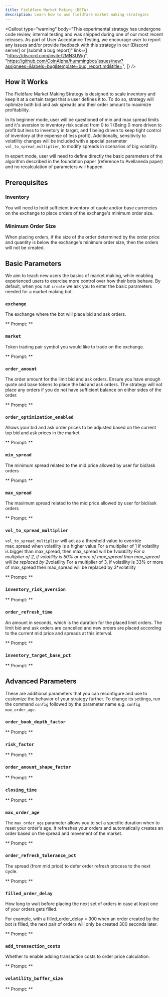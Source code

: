 ```yaml
---
title: Fieldfare Market Making (BETA)
description: Learn how to use fieldfare market making strategies
---
```




<Callout
  type="warning"
  body="This experimental strategy has undergone code review, internal testing and was shipped during one of our most recent releases. As part of User Acceptance Testing, we encourage user to report any issues and/or provide feedback with this strategy in our [Discord server] or [submit a bug report]"
  link={[
    "https://discord.com/invite/2MN3UWg",
    "https://github.com/CoinAlpha/hummingbot/issues/new?assignees=&labels=bug&template=bug_report.md&title=",
  ]}
/>

## How it Works

The Fieldfare Market Making Strategy is designed to scale inventory and keep it at a certain target that a user defines it to. To do so, strategy will optimize both bid and ask spreads and their order amount to maximize profitability.

In its beginner mode, user will be questioned of min and max spread limits and it's aversion to inventory risk scaled from 0 to 1 (Being 0 more driven to profit but less to inventory in target, and 1 being driven to keep tight control of inventory at the expense of less profit). Additionally, sensitivity to volatility changes will be included with a special parameter `vol_to_spread_multiplier`, to modify spreads in scenarios of big volatility.

In expert mode, user will need to define directly the basic parameters of the algorithm described in the foundation paper (reference to Avellaneda paper) and no recalculation of parameters will happen.

## Prerequisites

### Inventory

You will need to hold sufficient inventory of quote and/or base currencies on the exchange to place orders of the exchange's minimum order size.

### Minimum Order Size

When placing orders, if the size of the order determined by the order price and quantity is below the exchange's minimum order size, then the orders will not be created.

## Basic Parameters

We aim to teach new users the basics of market making, while enabling experienced users to exercise more control over how their bots behave. By default, when you run `create` we ask you to enter the basic parameters needed for a market making bot.

### `exchange`

The exchange where the bot will place bid and ask orders.

** Prompt: **

<Prompt prompt="Enter your maker spot connector" response=">>> binance" />

### `market`

Token trading pair symbol you would like to trade on the exchange.

** Prompt: **

<Prompt
  prompt="Enter the token trading pair you would like to trade on the exchange"
  response=">>> BTC-USDT"
/>

### `order_amount`

The order amount for the limit bid and ask orders. Ensure you have enough quote and base tokens to place the bid and ask orders. The strategy will not place any orders if you do not have sufficient balance on either sides of the order. <br/>

** Prompt: **

<Prompt
  prompt="What is the amount of [base_asset] per order? (minimum [min_amount])"
  response=""
/>

### `order_optimization_enabled`

Allows your bid and ask order prices to be adjusted based on the current top bid and ask prices in the market.

** Prompt: **

<Prompt
  prompt="Do you want to automate Avellaneda-Stoikov parameters based on min/max spread?"
  response="True"
/>

### `min_spread`

The minimum spread related to the mid price allowed by user for bid/ask orders

** Prompt: **

<Prompt
  prompt="Enter the minimum spread allowed from mid-price in percentage (Enter 1 to indicate 1%)"
  response=""
/>

### `max_spread`

The maximum spread related to the mid price allowed by user for bid/ask orders

** Prompt: **

<Prompt
  prompt="Enter the maximum spread allowed from mid-price in percentage (Enter 1 to indicate 1%)"
  response=""
/>

### `vol_to_spread_multiplier`

`vol_to_spread_multiplier` will act as a threshold value to override max_spread when volatility is a higher value
For a multiplier of 1 if volatility is bigger than max_spread, then max_spread will be 1*volatility
For a multiplier of 2, if volatility is 50% or more of max_spread then max_spread will be replaced by 2*volatility
For a multiplier of 3, if volatility is 33% or more of max_spread then max_spread will be replaced by 3\*volatility

** Prompt: **

<Prompt
  prompt="Enter the Volatility threshold multiplier: (If market volatility multiplied by this value is above maximum spread, it will increase the maximum spread value)"
  response=""
/>

### `inventory_risk_aversion`

** Prompt: **

<Prompt
  prompt="Enter Inventory risk aversion between 0 and 1: (For values close to 0.999 spreads will be more skewed to meet the inventory target, while close to 0.001 spreads will be close to symmetrical, increasing profitability but also increasing inventory risk)"
  response=""
/>

### `order_refresh_time`

An amount in seconds, which is the duration for the placed limit orders. The limit bid and ask orders are cancelled and new orders are placed according to the current mid price and spreads at this interval.

** Prompt: **

<Prompt
  prompt="How often do you want to cancel and replace bids and asks (in seconds)?"
  response=""
/>

### `inventory_target_base_pct`

** Prompt: **

<Prompt
  prompt="What is your inventory target for base asset? Enter 50 for 50%?"
  response="50"
/>

## Advanced Parameters

These are additional parameters that you can reconfigure and use to customize the behavior of your strategy further. To change its settings, run the command `config` followed by the parameter name e.g. `config max_order_age`.

### `order_book_depth_factor`

** Prompt: **

<Prompt prompt="Enter order book depth factor (k)" response=">>>" />

### `risk_factor`

** Prompt: **

<Prompt prompt="Enter risk factor (y)" response=">>>" />

### `order_amount_shape_factor`

** Prompt: **

<Prompt prompt="Enter order amount shape factor (n)" response=">>>" />

### `closing_time`

** Prompt: **

<Prompt
  prompt="Enter operational closing time (T). (How long will each trading cycle last in days or fractions of day)"
  response=">>>"
/>

### `max_order_age`

The `max_order_age` parameter allows you to set a specific duration when to reset your order's age. It refreshes your orders and automatically creates an order based on the spread and movement of the market.

** Prompt: **

<Prompt
  prompt="How long do you want to cancel and replace bids and asks with the same price (in seconds)?"
  response=">>>"
/>

### `order_refresh_tolerance_pct`

The spread (from mid price) to defer order refresh process to the next cycle.

** Prompt: **

<Prompt
  prompt="Enter the percent change in price needed to refresh orders at each cycle"
  response=">>> 1"
/>

### `filled_order_delay`

How long to wait before placing the next set of orders in case at least one of your orders gets filled.

For example, with a filled_order_delay = 300 when an order created by the bot is filled, the next pair of orders will only be created 300 seconds later.

** Prompt: **

<Prompt
  prompt="How long do you want to wait before placing the next order if your order gets filled (in seconds)?"
  response=">>>"
/>

### `add_transaction_costs`

Whether to enable adding transaction costs to order price calculation.

** Prompt: **

<Prompt
  prompt="Do you want to add transaction costs automatically to order prices? (Yes/No)"
  response=">>>"
/>

### `volatility_buffer_size`

** Prompt: **

<Prompt
  prompt="Enter amount of ticks that will be stored to calculate volatility"
  response=">>>"
/>

